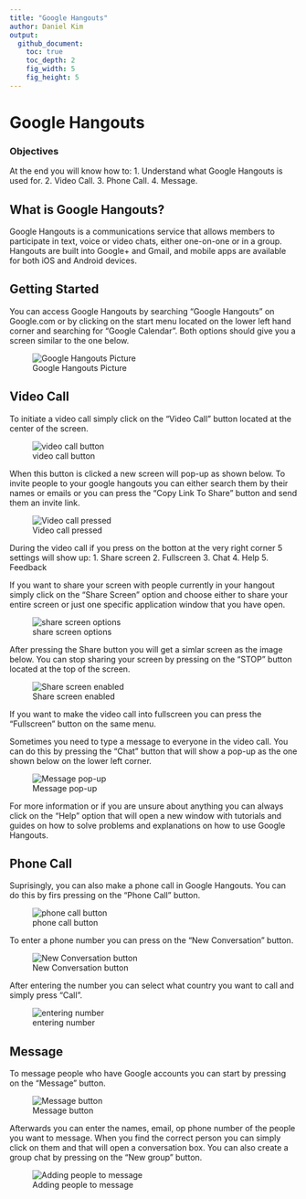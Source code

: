 ```yaml
---
title: "Google Hangouts"
author: Daniel Kim
output:
  github_document:
    toc: true
    toc_depth: 2
    fig_width: 5
    fig_height: 5
---
```


# Google Hangouts

### Objectives
At the end you will know how to:
1. Understand what Google Hangouts is used for.
2. Video Call.
3. Phone Call.
4. Message.

## What is Google Hangouts?

Google Hangouts is a communications service that allows members to participate in text, voice or video chats, either one-on-one or in a group. Hangouts are built into Google+ and Gmail, and mobile apps are available for both iOS and Android devices.

## Getting Started

You can access Google Hangouts by searching "Google Hangouts" on Google.com or by clicking on the start menu located on the lower left hand corner and searching for "Google Calendar". Both options should give you a screen similar to the one below.

![Google Hangouts Picture](https://user-images.githubusercontent.com/19320775/27210006-6453fafe-521d-11e7-990f-87702fc9894d.png)

## Video Call

To initiate a video call simply click on the "Video Call" button located at the center of the screen.

![video call button](https://user-images.githubusercontent.com/19320775/27211544-f9da1df6-5227-11e7-9eb0-7b9af1cf1633.png)

When this button is clicked a new screen will pop-up as shown below. To invite people to your google hangouts you can either search them by their names or emails or you can press the "Copy Link To Share" button and send them an invite link. 

![Video call pressed](https://user-images.githubusercontent.com/19320775/27210253-133ed1c8-521f-11e7-813b-bf6c38b010ef.png)

During the video call if you press on the botton at the very right corner 5 settings will show up:
1. Share screen
2. Fullscreen
3. Chat
4. Help
5. Feedback

If you want to share your screen with people currently in your hangout simply click on the "Share Screen" option and choose either to share your entire screen or just one specific application window that you have open.

![share screen options](https://user-images.githubusercontent.com/19320775/27210694-2aa1bc38-5222-11e7-8ea6-acdfd479f7c4.png)

After pressing the Share button you will get a simlar screen as the image below. You can stop sharing your screen by pressing on the "STOP" button located at the top of the screen.

![Share screen enabled](https://user-images.githubusercontent.com/19320775/27210795-ea815fb8-5222-11e7-8309-93556a2d45dd.png)

If you want to make the video call into fullscreen you can press the "Fullscreen" button on the same menu.

Sometimes you need to type a message to everyone in the video call. You can do this by pressing the "Chat" button that will show a pop-up as the one shown below on the lower left corner.

![Message pop-up](https://user-images.githubusercontent.com/19320775/27211117-1173eb3e-5225-11e7-8362-68bef929ce78.png)

For more information or if you are unsure about anything you can always click on the "Help" option that will open a new window with tutorials and guides on how to solve problems and explanations on how to use Google Hangouts.

## Phone Call

Suprisingly, you can also make a phone call in Google Hangouts. You can do this by firs pressing on the "Phone Call" button.

![phone call button](https://user-images.githubusercontent.com/19320775/27211554-0d616f50-5228-11e7-8056-8aec4a0b285e.png)

To enter a phone number you can press on the "New Conversation" button.

![New Conversation button](https://user-images.githubusercontent.com/19320775/27211530-e503222e-5227-11e7-8872-64782811622f.png)

After entering the number you can select what country you want to call and simply press "Call".

![entering number](https://user-images.githubusercontent.com/19320775/27211645-c5b335d4-5228-11e7-8bf0-411823db2112.png)

## Message

To message people who have Google accounts you can start by pressing on the "Message" button.

![Message button](https://user-images.githubusercontent.com/19320775/27211555-10a554a6-5228-11e7-9be5-061400a47e8e.png)

Afterwards you can enter the names, email, op phone number of the people you want to message. When you find the correct person you can simply click on them and that will open a conversation box. You can also create a group chat by pressing on the "New group" button.

![Adding people to message](https://user-images.githubusercontent.com/19320775/27211760-82ad9a3a-5229-11e7-92a6-e57cf8336958.png)
